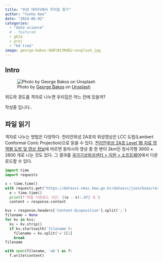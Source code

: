 ```yaml
---
title: "위성 데이터에서 우리집 찾기"
author: "Yunho Kee"
date: "2024-06-02"
categories:
  - "data science"
  # - featured
  - gk2a
  - proj
  - "kd tree"
image: george-bakos-9d0lN17MdEU-unsplash.jpg
---
```


## Intro

![Photo by <a href="https://unsplash.com/@georgebakos?utm_content=creditCopyText&utm_medium=referral&utm_source=unsplash">George Bakos</a> on <a href="https://unsplash.com/photos/black-and-white-cat-in-cage-9d0lN17MdEU?utm_content=creditCopyText&utm_medium=referral&utm_source=unsplash">Unsplash</a>](george-bakos-9d0lN17MdEU-unsplash.jpg){fig-alt="A photo of elliptical world map."}

위도와 경도를 격자로 나누면 우리집은 어느 칸에 있을까?

작성중 입니다..

## 파일 읽기

격자로 나누는 방법은 다양하다. 천리안위성 2A호의 위성영상은 LCC 도법(Lambert Conformal Conic Projection)으로 읽을 수 있다. [천리안위성 2A호 Level 1B 자료 영역별 도법 및 영상 정보](https://datasvc.nmsc.kma.go.kr/homepage/json/base/bbs/selectAtchFile.do?attachFileUsq=40221&refTbUsq=200217)에 따르면 동아시아 영상 중 한 변이 2km인 정사각형 $3600 \times 2600$ 개로 나눈 것도 있다. 그 결과를 [국가기상위성센터 > 지원 > 소프트웨어](https://datasvc.nmsc.kma.go.kr/datasvc/html/base/cmm/selectPage.do?page=static.software)에서 다운로드할 수 있다.

```python
import time
import requests

s = time.time()
with requests.get("https://datasvc.nmsc.kma.go.kr/datasvc/json/base/resources/selectAtchFile.do?attachFileUsq=41961") as response:
  e = time.time()
  print(f'파일 다운로드 시간: {(e - s):.6f} 초')
  content = response.content
```

```python
kvs = response.headers['Content-Disposition'].split(';')
filename = None
for kv in kvs:
  kv = kv.strip()
  if kv.startswith('filename'):
    filename = kv.split('=')[1]
    break
filename
```

```python
with open(filename, 'wb') as f:
  f.write(content)
```